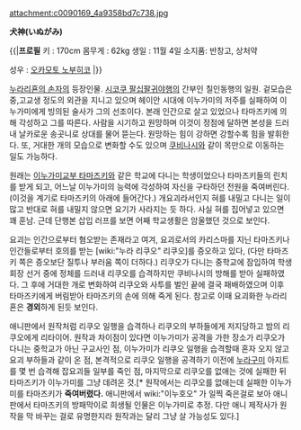 attachment:c0090169_4a9358bd7c738.jpg

'''犬神(いぬがみ)'''

{{|'''프로필'''
키 : 170cm
몸무게 : 62kg 
생일 : 11월 4일
소지품: 반창고, 상처약

성우 : [[오카모토 노부히코]]
|}}

[[누라리횬의 손자]]의 등장인물. [[시코쿠 팔십팔귀야행]]의 간부인 칠인동행의 일원. 겉모습은 중,고교생 정도의 외관을 지니고 있으며 헤이안 시대에 이누가미의 저주를 실패하여 이누가미에게 빙의된 술사가 그의 선조이다. 본래 인간으로 살고 있었으나 타마즈키에 의해 각성하고 그를 따른다. 사람을 시기하고 원망하며 이것이 정점에 달하면 본성을 드러내 날카로운 송곳니로 상대를 물어 뜯는다. 원망하는 힘이 강하면 강할수록 힘을 발휘한다. 또, 거대한 개의 모습으로 변화할 수도 있으며 [[쿠비나시]]와 같이 목만으로 이동하는 일도 가능하다.  

원래는 [[이누가미교부 타마즈키]]와 같은 학교에 다니는 학생이었으나 타마즈키들의 린치를 받게 되고, 어느날 이누가미의 능력에 각성하여 자신을 구타하던 전원을 죽여버린다. (이것을 계기로 타마즈키의 아래에 들어간다.) 개요괴라서인지 혀를 내밀고 다니는 일이 많고 반대로 혀를 내밀지 않으면 요기가 사라지는 듯 하다. 사실 혀를 집어넣고 있으면 꽤 훈남. 근데 단행본 삽입 러프를 보면 어째 학교생활은 암울했던 것으로 보인다.

요괴는 인간으로부터 혐오받는 존재라고 여겨, 요괴로서의 카리스마를 지닌 타마즈키나 인간들로부터 호의를 받는 [wiki:"누라 리쿠오" 리쿠오]를 증오하고 있다, (다만 타마즈키 쪽은 증오보단 질투나 부러움 쪽이 더하다.) 리쿠오가 다니는 중학교에 잠입하여 학생회장 선거 중에 정체를 드러내 리쿠오를 습격하지만 쿠비나시의 방해를 받아 실패하였다. 그 후에 거대한 개로 변화하여 리쿠오와 사투를 벌인 끝에 결국 패배하였으며 이후 타마즈키에게 버림받아 타마즈키의 손에 의해 죽게 된다. 참고로 이때 요괴화한 누라리횬은 '''경외'''하게 된듯 보인다.

애니판에서 원작처럼 리쿠오 일행을 습격하나 리쿠오의 부하들에게 저지당하고 밤의 리쿠오에게 리타이어. 원작과 차이점이 있다면 이누가미가 공격을 가한 장소가 리쿠오가 다니는 중학교가 아닌 구교사인 점, 이누가미가 리쿠오 일행을 습격할때 혼자 오지 않고 요괴 부하들과 같이 온 점, 본격적으로 리쿠오 일행을 공격하기 이전에 [[누라구미]] 아지트를 몇 번 습격해 잡요괴들 일부를 죽인 점, 마지막으로 리쿠오를 없애는 것에 실패한 뒤 타마즈키가 이누가미를 그냥 데려온 것.[* 원작에서는 리쿠오를 없애는데 실패한 이누가미를 타마즈키가 '''죽여버렸다.''' 애니판에서 wiki:"이누호오" 가 일찍 죽은걸로 보아 애니판에서 타마즈키의 방패막이로 희생될 인물은 이누가미로 추정. 다만 애니 제작사가 원작을 막 바꾸는 걸로 유명한지라 원작과는 달리 그냥 살 가능성도 있다.]
